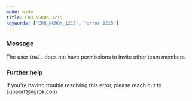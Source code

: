 ```yaml
---
mode: wide
title: ERR_NGROK_1215
keywords: ["ERR_NGROK_1215", "error 1215"]
---
```



### Message

The user `EMAIL` does not have permissions to invite other team members.

<ErrorDetails />

### Further help

If you're having trouble resolving this error, please reach out to [support@ngrok.com](mailto:support@ngrok.com?subject=Help%20with%20ERR_NGROK_1215)
